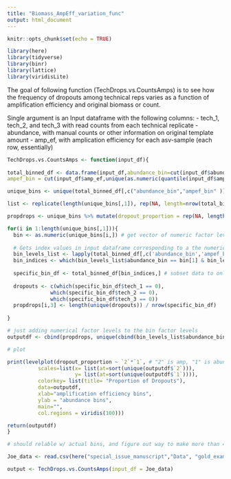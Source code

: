 ```yaml
---
title: "Biomass_AmpEff_variation_func"
output: html_document
---
```


```r
knitr::opts_chunk$set(echo = TRUE)
```

```r
library(here)
library(tidyverse)
library(binr)
library(lattice)
library(viridisLite)
```

The goal of following function (TechDrops.vs.CountsAmps) is to see how the frequency of dropouts among technical reps varies as a function of amplification efficiency and original biomass or count. 

Single argument is an Input dataframe with the following columns: 
- tech_1, tech_2, and tech_3 with read counts from each technical replicate
- abundance, with manual counts or other information on original template amount 
- amp_ef, with amplication efficiency for each asv-sample (each row, essentially)

```r
TechDrops.vs.CountsAmps <- function(input_df){
  
total_binned_df <- data.frame(input_df,abundance_bin=cut(input_df$abundance,as.numeric(quantile(input_df$abundance)),include.lowest=TRUE), 
ampef_bin = cut(input_df$amp_ef,unique(as.numeric(quantile(input_df$amp_ef))),include.lowest=TRUE)) # sort abundance and amp efficiency into quantiles with all input data

unique_bins <- unique(total_binned_df[,c("abundance_bin","ampef_bin" )]) # all unique amp bin and abundance bin combinations

list <- replicate(length(unique_bins[,1]), rep(NA, length=nrow(total_binned_df)), simplify = FALSE) # list of empty vectors (length of input dataframe), one vector for all the row indices corresponding to an unique amp&abundance bin combination

propdrops <- unique_bins %>% mutate(dropout_proportion = rep(NA, length(unique_bins[,1]))) # where proportion of dropouts will go for each unique amp&abundance bin combination

for(i in 1:length(unique_bins[,1])){
  bin <- as.numeric(unique_bins[i,]) # get vector of numeric factor levels of that abundance/amp bin (so c([1,3], [0.1,0.3]) would be c(1,1))
  
  # Gets index values in input dataframe corresponding to a the numeric factor levels for given abundance/amp bin 
  bin_levels_list <- lapply(total_binned_df[,c('abundance_bin','ampef_bin')], as.numeric)
  bin_indices <- which(bin_levels_list$abundance_bin == bin[1] & bin_levels_list$ampef_bin == bin[2])
  
  specific_bin_df <- total_binned_df[bin_indices,] # subset data to only include given abundance/amp bin, get prop of dropouts
  
  dropouts <- c(which(specific_bin_df$tech_1 == 0),
              which(specific_bin_df$tech_2 == 0),
              which(specific_bin_df$tech_3 == 0))
  propdrops[i,3] <- length(unique(dropouts)) / nrow(specific_bin_df)
  
}

# just adding numerical factor levels to the bin factor levels
outputdf <- cbind(propdrops, unique(cbind(bin_levels_list$abundance_bin, bin_levels_list$ampef_bin)))

# plot 

print(levelplot(dropout_proportion ~ `2`*`1`, # "2" is amp, "1" is abundance
          scales=list(x= list(at=sort(unique(outputdf$`2`))),
                      y= list(at=sort(unique(outputdf$`1`)))),
          colorkey= list(title= "Proportion of Dropouts"),
          data=outputdf,
          xlab="amplification efficiency bins",
          ylab = "abundance bins",
          main="",
          col.regions = viridis(100)))

return(outputdf)
}

# should relable w/ actual bins, and figure out way to make more than 4 bins (how many hm) 
```

```r
Joe_data <- read.csv(here("special_issue_manuscript","Data", "gold_example_data.csv"))

output <- TechDrops.vs.CountsAmps(input_df = Joe_data)
```

